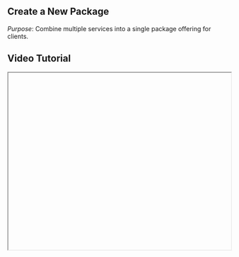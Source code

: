 


<div className="mdx-content">

## Create a New Package

 

*Purpose*: Combine multiple services into a single package offering for clients.

## Video Tutorial



<iframe
  width="100%"
  height="400"
  title="Create New Package Tutorial"
  allowFullScreen
  className="rounded-lg"
/>

---

## Steps:



❶ **Go to the Catalog section and click on the Packages tab**  

❷ **Click the "Add Package" button at the top-right corner**  

❸ **A creation panel opens from the side. Enter the Basic Info: Package Name, Description, and Gender Restriction**  

❹ **Click Next to choose multiple Services to include in the package**  

❺ **Continue to set Pricing: Walk-in, Online, and Off-Peak rates**  

❻ **Select the Venues where the package is available**  

❼ **Assign Staff Members to deliver the package services**  

❽ **Click the "Save" button to finalize**  

❾ **A confirmation message confirms package creation**  

---

**Tip for First-Time Users**:  
Ensure your services are pre-configured so you can add them smoothly to your package.

<div className="space-y-4 mt-6">

<div className="my-10 border-t border-gray-200" />

## More questions about this


</div>
<div className="space-y-4 mt-6">
  <details className="bg-white rounded-md p-4 border border-gray-300">
  <summary
    className="font-medium text-base text-gray-900"
    style={{
      backgroundColor: 'transparent',
      outline: 'none',
      cursor: 'pointer',
      userSelect: 'none',
      listStyle: 'none',
    }}
  >Can I edit a package after creating it?</summary>
   <p className="mt-2 text-sm text-gray-700">
      Yes, you can go back to the package list and use the edit option beside each package.
    </p>
  </details>

  <details className="bg-white rounded-md p-4 border border-gray-300">
  <summary
    className="font-medium text-base text-gray-900"
    style={{
      backgroundColor: 'transparent',
      outline: 'none',
      cursor: 'pointer',
      userSelect: 'none',
      listStyle: 'none',
    }}
  >What happens if I delete a service used in a package?</summary>
    <p className="mt-2 text-sm text-gray-700">
      The package will prompt you to replace or remove the affected service.
    </p>
  </details>
</div>
</div>

---

<div className="space-y-4 mt-6">

<div className="my-10 border-t border-gray-200" />

<div className="mdx-content mt-10">

Was this article helpful?

<div style={{ display: 'flex', gap: '1rem' }}>
  <button style={{ padding: '0.5rem', borderRadius: '9999px', backgroundColor: '#f0f0f0' }}>
   👍
  </button>
  <button style={{ padding: '0.5rem', borderRadius: '9999px', backgroundColor: '#f0f0f0' }}>
    👎
  </button>
</div>
</div>

---
</div>
